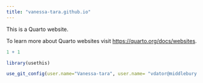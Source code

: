```yaml
---
title: "vanessa-tara.github.io"
---
```


This is a Quarto website.

To learn more about Quarto websites visit <https://quarto.org/docs/websites>.

```r
1 + 1
```
```r

library(usethis)

use_git_config(user.name="Vanessa-tara", user.name= "vdator@middlebury.edu")
```

